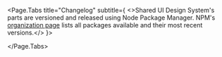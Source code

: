

<Meta title="SUI/What's New/Changelog" />

<Page.Tabs
	title="Changelog"
	subtitle={
		<>Shared UI Design System's parts are versioned and released using Node Package Manager. NPM's <a href="https://www.npmjs.com/org/wpmudev" target="_blank" rel="nofollow">organization page</a> lists all packages available and their most recent versions.</>
	}>
	<div id="components" label="Components">
		<TabComponents />
	</div>
	<div id="css-framework" label="CSS Framework">
		<TabCssFramework />
	</div>
	<div id="icons-pack" label="Icons Pack">
		<TabIconsPack />
	</div>
</Page.Tabs>
